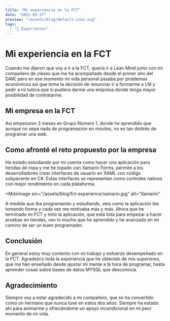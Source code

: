 ```yaml
---
title: "Mi experiencia en la FCT"
date: "2021-03-27"
preview: "/assets/blog/default-icon.svg"
tags:
  - "📝 Experiences"
---
```


# Mi experiencia en la FCT

Cuando me dijeron que voy a ir a la FCT, quería ir a Lean Mind junto con mi compañero de clases que me ha acompañado desde el primer año del DAW, pero en ese momento mi vida personal pasaba por problemas económicos así que tome la decisión de renunciar ir a formarme a LM y pedir a mi tutora que si pudiera darme una empresa donde tenga mayor posibilidad de contratarme.

## Mi empresa en la FCT

Así empezaron 3 meses en Grupo Número 1, donde he aprendido que aunque no sepa nada de programación en móviles, no es tan distinto de programar una web.

## Como afronté el reto propuesto por la empresa

 He estado estudiando por mi cuenta como hacer una aplicación para tiendas de ropa y me he topado con Xamarin Forms, permite a los desarrolladores crear interfaces de usuario en XAML con código subyacente en C#. Estas interfaces se representan como controles nativos con mejor rendimiento en cada plataforma.

 
<MdxImage
  src="/assets/blog/fct-experience/xamarin.jpg"
  alt="Xamarin"
></MdxImage>

 A medida que iba programando y estudiando, veía como la aplicación iba tomando forma y cada vez me motivaba más y más. Ahora que he terminado mi FCT y miro la aplicación, que está lista para empezar a hacer pruebas en tiendas, veo lo mucho que he aprendido y he avanzado en mi camino de ser un buen programador.

## Conclusión

 En general estoy muy contento con mi trabajo y esfuerzo desempeñado en la FCT. Agradezco toda la experiencia que he obtenido de mis superiores, que me han enseñado desde ajustar mi mente a la hora de programar, hasta aprender cosas sobre bases de datos MYSQL que desconocía.

## Agradecimiento

 Siempre voy a estar agradecido a mi compañero, que se ha convertido como un hermano que nunca tuve en estos dos años. Siempre ha estado ahí para animarme y ofreciéndome un apoyo incondicional en mi peor momento de mi vida.
